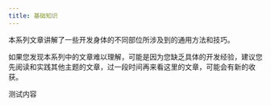 ```yaml
---
title: 基础知识
---
```

本系列文章讲解了一些开发身体的不同部位所涉及到的通用方法和技巧。

如果您发现本系列中的文章难以理解，可能是因为您缺乏具体的开发经验，建议您先阅读和实践其他主题的文章，过一段时间再来看这里的文章，可能会有新的收获。

测试内容
